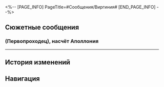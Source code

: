 <%-- [PAGE_INFO]
PageTitle=#Сообщения/Виргиния#
[END_PAGE_INFO] --%>
{{Сообщение Инфобокс
|id          = 199
|Изображение = НИП Виргиния Иконка.png
|Тип         = НИП
|Отправитель = Виргиния
|ПодписьСоо  = Тружусь над «Сказаниями о преследующих пламя героях»~
|Фракция     = Амфореус
}}

==Сюжетные сообщения==
===(Первопроходец), насчёт Аполлония===
{{Сообщения
|условие_получения = 
|текст =
:'''Виргиния:''' (Первопроходец), насчёт Аполлония
:{Выбор} Не получилось найти.
::'''(Первопроходец):''' Прости, не получилось его найти.
:{Выбор} Может, не будем его больше искать?
::'''(Первопроходец):''' Может, не будем его больше искать?
::'''(Первопроходец):''' Наверное, он своими делами какими-то занят.
:'''Виргиния:''' Нет, подождите
:'''Виргиния:''' Я медленно печатаю, хотела сообщить.
:'''Виргиния:''' Нашли мы его, возвращайтесь на пир.
}}
----

==История изменений==
{{История изменений|3.5}}

==Навигация==
{{Сообщения Навбокс}}